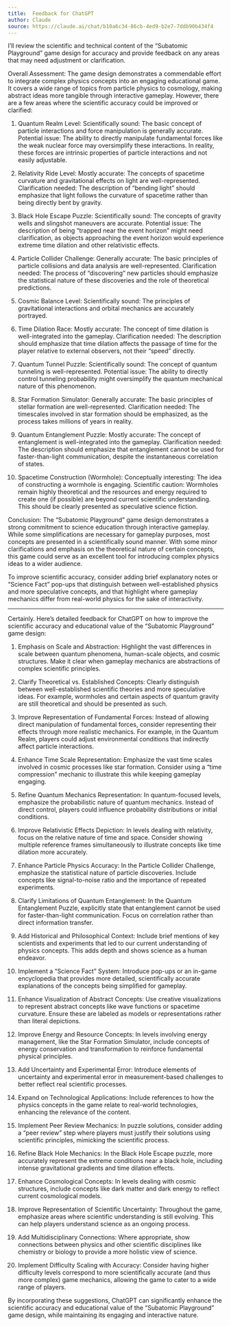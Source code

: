 ```yaml
---
title:  Feedback for ChatGPT
author: Claude
source: https://claude.ai/chat/b10a6c34-86cb-4ed9-b2e7-7ddb90b434f4
---
```


I'll review the scientific and technical content of the "Subatomic Playground" game design for accuracy and provide feedback on any areas that may need adjustment or clarification.

Overall Assessment:
The game design demonstrates a commendable effort to integrate complex physics concepts into an engaging educational game. It covers a wide range of topics from particle physics to cosmology, making abstract ideas more tangible through interactive gameplay. However, there are a few areas where the scientific accuracy could be improved or clarified:

1. Quantum Realm Level:
Scientifically sound: The basic concept of particle interactions and force manipulation is generally accurate.
Potential issue: The ability to directly manipulate fundamental forces like the weak nuclear force may oversimplify these interactions. In reality, these forces are intrinsic properties of particle interactions and not easily adjustable.

2. Relativity Ride Level:
Mostly accurate: The concepts of spacetime curvature and gravitational effects on light are well-represented.
Clarification needed: The description of "bending light" should emphasize that light follows the curvature of spacetime rather than being directly bent by gravity.

3. Black Hole Escape Puzzle:
Scientifically sound: The concepts of gravity wells and slingshot maneuvers are accurate.
Potential issue: The description of being "trapped near the event horizon" might need clarification, as objects approaching the event horizon would experience extreme time dilation and other relativistic effects.

4. Particle Collider Challenge:
Generally accurate: The basic principles of particle collisions and data analysis are well-represented.
Clarification needed: The process of "discovering" new particles should emphasize the statistical nature of these discoveries and the role of theoretical predictions.

5. Cosmic Balance Level:
Scientifically sound: The principles of gravitational interactions and orbital mechanics are accurately portrayed.

6. Time Dilation Race:
Mostly accurate: The concept of time dilation is well-integrated into the gameplay.
Clarification needed: The description should emphasize that time dilation affects the passage of time for the player relative to external observers, not their "speed" directly.

7. Quantum Tunnel Puzzle:
Scientifically sound: The concept of quantum tunneling is well-represented.
Potential issue: The ability to directly control tunneling probability might oversimplify the quantum mechanical nature of this phenomenon.

8. Star Formation Simulator:
Generally accurate: The basic principles of stellar formation are well-represented.
Clarification needed: The timescales involved in star formation should be emphasized, as the process takes millions of years in reality.

9. Quantum Entanglement Puzzle:
Mostly accurate: The concept of entanglement is well-integrated into the gameplay.
Clarification needed: The description should emphasize that entanglement cannot be used for faster-than-light communication, despite the instantaneous correlation of states.

10. Spacetime Construction (Wormhole):
Conceptually interesting: The idea of constructing a wormhole is engaging.
Scientific caution: Wormholes remain highly theoretical and the resources and energy required to create one (if possible) are beyond current scientific understanding. This should be clearly presented as speculative science fiction.

Conclusion:
The "Subatomic Playground" game design demonstrates a strong commitment to science education through interactive gameplay. While some simplifications are necessary for gameplay purposes, most concepts are presented in a scientifically sound manner. With some minor clarifications and emphasis on the theoretical nature of certain concepts, this game could serve as an excellent tool for introducing complex physics ideas to a wider audience.

To improve scientific accuracy, consider adding brief explanatory notes or "Science Fact" pop-ups that distinguish between well-established physics and more speculative concepts, and that highlight where gameplay mechanics differ from real-world physics for the sake of interactivity.

---

Certainly. Here's detailed feedback for ChatGPT on how to improve the scientific accuracy and educational value of the "Subatomic Playground" game design:

1. Emphasis on Scale and Abstraction:
Highlight the vast differences in scale between quantum phenomena, human-scale objects, and cosmic structures. Make it clear when gameplay mechanics are abstractions of complex scientific principles.

2. Clarify Theoretical vs. Established Concepts:
Clearly distinguish between well-established scientific theories and more speculative ideas. For example, wormholes and certain aspects of quantum gravity are still theoretical and should be presented as such.

3. Improve Representation of Fundamental Forces:
Instead of allowing direct manipulation of fundamental forces, consider representing their effects through more realistic mechanics. For example, in the Quantum Realm, players could adjust environmental conditions that indirectly affect particle interactions.

4. Enhance Time Scale Representation:
Emphasize the vast time scales involved in cosmic processes like star formation. Consider using a "time compression" mechanic to illustrate this while keeping gameplay engaging.

5. Refine Quantum Mechanics Representation:
In quantum-focused levels, emphasize the probabilistic nature of quantum mechanics. Instead of direct control, players could influence probability distributions or initial conditions.

6. Improve Relativistic Effects Depiction:
In levels dealing with relativity, focus on the relative nature of time and space. Consider showing multiple reference frames simultaneously to illustrate concepts like time dilation more accurately.

7. Enhance Particle Physics Accuracy:
In the Particle Collider Challenge, emphasize the statistical nature of particle discoveries. Include concepts like signal-to-noise ratio and the importance of repeated experiments.

8. Clarify Limitations of Quantum Entanglement:
In the Quantum Entanglement Puzzle, explicitly state that entanglement cannot be used for faster-than-light communication. Focus on correlation rather than direct information transfer.

9. Add Historical and Philosophical Context:
Include brief mentions of key scientists and experiments that led to our current understanding of physics concepts. This adds depth and shows science as a human endeavor.

10. Implement a "Science Fact" System:
Introduce pop-ups or an in-game encyclopedia that provides more detailed, scientifically accurate explanations of the concepts being simplified for gameplay.

11. Enhance Visualization of Abstract Concepts:
Use creative visualizations to represent abstract concepts like wave functions or spacetime curvature. Ensure these are labeled as models or representations rather than literal depictions.

12. Improve Energy and Resource Concepts:
In levels involving energy management, like the Star Formation Simulator, include concepts of energy conservation and transformation to reinforce fundamental physical principles.

13. Add Uncertainty and Experimental Error:
Introduce elements of uncertainty and experimental error in measurement-based challenges to better reflect real scientific processes.

14. Expand on Technological Applications:
Include references to how the physics concepts in the game relate to real-world technologies, enhancing the relevance of the content.

15. Implement Peer Review Mechanics:
In puzzle solutions, consider adding a "peer review" step where players must justify their solutions using scientific principles, mimicking the scientific process.

16. Refine Black Hole Mechanics:
In the Black Hole Escape puzzle, more accurately represent the extreme conditions near a black hole, including intense gravitational gradients and time dilation effects.

17. Enhance Cosmological Concepts:
In levels dealing with cosmic structures, include concepts like dark matter and dark energy to reflect current cosmological models.

18. Improve Representation of Scientific Uncertainty:
Throughout the game, emphasize areas where scientific understanding is still evolving. This can help players understand science as an ongoing process.

19. Add Multidisciplinary Connections:
Where appropriate, show connections between physics and other scientific disciplines like chemistry or biology to provide a more holistic view of science.

20. Implement Difficulty Scaling with Accuracy:
Consider having higher difficulty levels correspond to more scientifically accurate (and thus more complex) game mechanics, allowing the game to cater to a wide range of players.

By incorporating these suggestions, ChatGPT can significantly enhance the scientific accuracy and educational value of the "Subatomic Playground" game design, while maintaining its engaging and interactive nature.